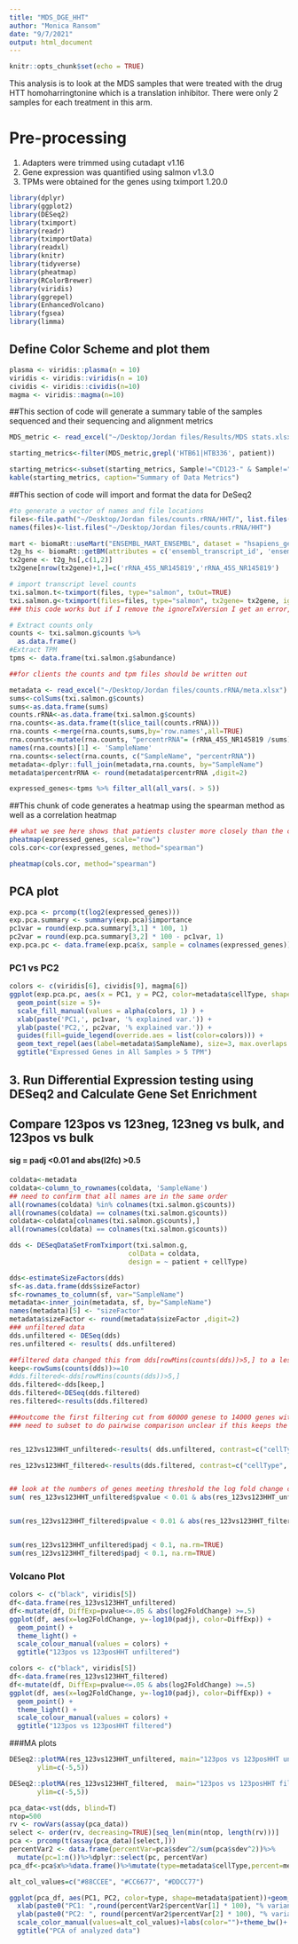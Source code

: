 ```yaml
---
title: "MDS_DGE_HHT"
author: "Monica Ransom"
date: "9/7/2021"
output: html_document
---
```


```r
knitr::opts_chunk$set(echo = TRUE)
```
This analysis is to look at the MDS samples that were treated with the drug HTT homoharringtonine which is a translation inhibitor.  There were only 2 samples for each treatment in this arm.  


# Pre-processing
1.    Adapters were trimmed using cutadapt v1.16
2.    Gene expression was quantified using salmon  v1.3.0
3.    TPMs were obtained for the genes using tximport 1.20.0

```r
library(dplyr)
library(ggplot2)
library(DESeq2)
library(tximport)
library(readr)
library(tximportData)
library(readxl)
library(knitr)
library(tidyverse)
library(pheatmap)
library(RColorBrewer)
library(viridis)
library(ggrepel)
library(EnhancedVolcano)
library(fgsea)
library(limma)
```

## Define Color Scheme and plot them
```r
plasma <- viridis::plasma(n = 10)
viridis <- viridis::viridis(n = 10)
cividis <- viridis::cividis(n=10)
magma <- viridis::magma(n=10)
```

##This section of code will generate a summary table of the samples sequenced and their sequencing and alignment metrics
```r
MDS_metric <- read_excel("~/Desktop/Jordan files/Results/MDS stats.xlsx")

starting_metrics<-filter(MDS_metric,grepl('HTB61|HTB336', patient))

starting_metrics<-subset(starting_metrics, Sample!="CD123-" & Sample!="Bulk")
kable(starting_metrics, caption="Summary of Data Metrics")
```
##This section of code will import and format the data for DeSeq2

```r
#to generate a vector of names and file locations
files<-file.path("~/Desktop/Jordan files/counts.rRNA/HHT/", list.files("~/Desktop/Jordan files/counts.rRNA/HHT/"), "quant.sf")
names(files)<-list.files("~/Desktop/Jordan files/counts.rRNA/HHT")

mart <- biomaRt::useMart("ENSEMBL_MART_ENSEMBL", dataset = "hsapiens_gene_ensembl", host='www.ensembl.org')
t2g_hs <- biomaRt::getBM(attributes = c('ensembl_transcript_id', 'ensembl_gene_id', 'external_gene_name', 'refseq_mrna'), mart = mart)
tx2gene <- t2g_hs[,c(1,2)]
tx2gene[nrow(tx2gene)+1,]=c('rRNA_45S_NR145819','rRNA_45S_NR145819')

# import transcript level counts
txi.salmon.t<-tximport(files, type="salmon", txOut=TRUE)
txi.salmon.g<-tximport(files=files, type="salmon", tx2gene= tx2gene, ignoreTxVersion = TRUE, countsFromAbundance = 'lengthScaledTPM' )
### this code works but if I remove the ignoreTxVersion I get an error, this may have to do with how I am generating my tx2gene file

# Extract counts only
counts <- txi.salmon.g$counts %>%
  as.data.frame()
#Extract TPM
tpms <- data.frame(txi.salmon.g$abundance)

##for clients the counts and tpm files should be written out

metadata <- read_excel("~/Desktop/Jordan files/counts.rRNA/meta.xlsx")
sums<-colSums(txi.salmon.g$counts)
sums<-as.data.frame(sums)
counts.rRNA<-as.data.frame(txi.salmon.g$counts)
rna.counts<-as.data.frame(t(slice_tail(counts.rRNA)))
rna.counts <-merge(rna.counts,sums,by='row.names',all=TRUE)
rna.counts<-mutate(rna.counts, "percentrRNA"= (rRNA_45S_NR145819 /sums)*100 )
names(rna.counts)[1] <- 'SampleName'
rna.counts<-select(rna.counts, c("SampleName", "percentrRNA"))
metadata<-dplyr::full_join(metadata,rna.counts, by="SampleName")
metadata$percentrRNA <- round(metadata$percentrRNA ,digit=2)
```

```r
expressed_genes<-tpms %>% filter_all(all_vars(. > 5))

```

##This chunk of code generates a heatmap using the spearman method as well as a correlation heatmap
```r
## what we see here shows that patients cluster more closely than the cell types and this will need to be accounted for in the DGE
pheatmap(expressed_genes, scale="row")
cols.cor<-cor(expressed_genes, method="spearman")

pheatmap(cols.cor, method="spearman")
```

## PCA plot



```r
exp.pca <- prcomp(t(log2(expressed_genes)))
exp.pca.summary <- summary(exp.pca)$importance
pc1var = round(exp.pca.summary[3,1] * 100, 1)
pc2var = round(exp.pca.summary[3,2] * 100 - pc1var, 1)
exp.pca.pc <- data.frame(exp.pca$x, sample = colnames(expressed_genes))

```

### PC1 vs PC2
```r

colors <- c(viridis[6], cividis[9], magma[6])
ggplot(exp.pca.pc, aes(x = PC1, y = PC2, color=metadata$cellType, shape=metadata$patient)) +
  geom_point(size = 5)+
  scale_fill_manual(values = alpha(colors, 1) ) + 
  xlab(paste('PC1,', pc1var, '% explained var.')) +
  ylab(paste('PC2,', pc2var, '% explained var.')) +
  guides(fill=guide_legend(override.aes = list(color=colors))) +
  geom_text_repel(aes(label=metadata$SampleName), size=3, max.overlaps = Inf)+
  ggtitle("Expressed Genes in All Samples > 5 TPM") 
```


## 3. Run Differential Expression testing using DESeq2 and Calculate Gene Set Enrichment
## Compare 123pos vs 123neg, 123neg vs bulk, and 123pos vs bulk 
#### sig = padj <0.01 and abs(l2fc) >0.5
#### 

```r
coldata<-metadata
coldata<-column_to_rownames(coldata, 'SampleName')
## need to confirm that all names are in the same order
all(rownames(coldata) %in% colnames(txi.salmon.g$counts))
all(rownames(coldata) == colnames(txi.salmon.g$counts))
coldata<-coldata[colnames(txi.salmon.g$counts),]
all(rownames(coldata) == colnames(txi.salmon.g$counts))

dds <- DESeqDataSetFromTximport(txi.salmon.g,
                              colData = coldata,
                              design = ~ patient + cellType)

dds<-estimateSizeFactors(dds)
sf<-as.data.frame(dds$sizeFactor)
sf<-rownames_to_column(sf, var="SampleName")
metadata<-inner_join(metadata, sf, by="SampleName")
names(metadata)[5] <- "sizeFactor"
metadata$sizeFactor <- round(metadata$sizeFactor ,digit=2)
### unfiltered data
dds.unfiltered <- DESeq(dds)
res.unfiltered <- results( dds.unfiltered)

##filtered data changed this from dds[rowMins(counts(dds))>5,] to a less stringent filtering
keep<-rowSums(counts(dds))>=10
#dds.filtered<-dds[rowMins(counts(dds))>5,]
dds.filtered<-dds[keep,]
dds.filtered<-DESeq(dds.filtered)
res.filtered<-results(dds.filtered)

###outcome the first filtering cut from 60000 genese to 14000 genes with the new filter 35000genes are left which is about 1/2
### need to subset to do pairwise comparison unclear if this keeps the patient design aspect


res_123vs123HHT_unfiltered<-results( dds.unfiltered, contrast=c("cellType", "123pos", "123pos_HHT"))

res_123vs123HHT_filtered<-results(dds.filtered, contrast=c("cellType", "123pos", "123pos_HHT"))


## look at the numbers of genes meeting threshold the log fold change call is not changing things
sum( res_123vs123HHT_unfiltered$pvalue < 0.01 & abs(res_123vs123HHT_unfiltered$log2FoldChange) >= 0.5, na.rm=TRUE )


sum(res_123vs123HHT_filtered$pvalue < 0.01 & abs(res_123vs123HHT_filtered$log2FoldChange) >= 0.5, na.rm=TRUE )


sum(res_123vs123HHT_unfiltered$padj < 0.1, na.rm=TRUE)
sum(res_123vs123HHT_filtered$padj < 0.1, na.rm=TRUE)
```


### Volcano Plot
```r

colors <- c("black", viridis[5])
df<-data.frame(res_123vs123HHT_unfiltered)
df<-mutate(df, DiffExp=pvalue<=.05 & abs(log2FoldChange) >=.5)
ggplot(df, aes(x=log2FoldChange, y=-log10(padj), color=DiffExp)) + 
  geom_point() +
  theme_light() +
  scale_colour_manual(values = colors) +
  ggtitle("123pos vs 123posHHT unfiltered")

colors <- c("black", viridis[5])
df<-data.frame(res_123vs123HHT_filtered)
df<-mutate(df, DiffExp=pvalue<=.05 & abs(log2FoldChange) >=.5)
ggplot(df, aes(x=log2FoldChange, y=-log10(padj), color=DiffExp)) + 
  geom_point() +
  theme_light() +
  scale_colour_manual(values = colors) +
  ggtitle("123pos vs 123posHHT filtered")

```
###MA plots
```r

DESeq2::plotMA(res_123vs123HHT_unfiltered, main="123pos vs 123posHHT unfiltered", 
       ylim=c(-5,5))

DESeq2::plotMA(res_123vs123HHT_filtered,  main="123pos vs 123posHHT filtered", 
       ylim=c(-5,5))

```

```r
pca_data<-vst(dds, blind=T)
ntop=500
rv <- rowVars(assay(pca_data))
select <- order(rv, decreasing=TRUE)[seq_len(min(ntop, length(rv)))]
pca <- prcomp(t(assay(pca_data)[select,]))
percentVar2 <- data.frame(percentVar=pca$sdev^2/sum(pca$sdev^2))%>%
  mutate(pc=1:n())%>%dplyr::select(pc, percentVar)
pca_df<-pca$x%>%data.frame()%>%mutate(type=metadata$cellType,percent=metadata$percentrRNA)

alt_col_values=c("#88CCEE", "#CC6677", "#DDCC77")

ggplot(pca_df, aes(PC1, PC2, color=type, shape=metadata$patient))+geom_point(size=3)+
  xlab(paste0("PC1: ",round(percentVar2$percentVar[1] * 100), "% variance")) + 
  ylab(paste0("PC2: ", round(percentVar2$percentVar[2] * 100), "% variance"))+
  scale_color_manual(values=alt_col_values)+labs(color="")+theme_bw()+
  ggtitle("PCA of analyzed data")
```